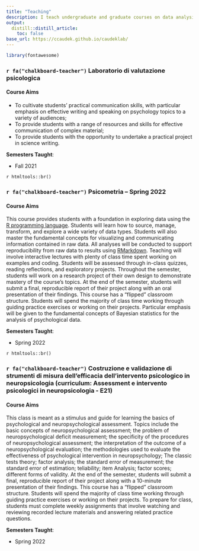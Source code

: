 ```yaml
---
title: "Teaching"
description: I teach undergraduate and graduate courses on data analysis in R and about scientific communication in the [Corso di Laurea Triennale in Scienze e Tecniche Psicologiche](https://www.scienzetecnichepsicologiche.unifi.it/) and in the [Corso di Laurea Magistrale in Psicologia Clinica e della Salute e Neuropsicologia](https://www.psicologia.unifi.it/vp-418-corso-di-laurea-magistrale-in-psicologia-clinica-e-della-salute-e-neuropsicologia-classe-lm-51.html) at the [Università degli Studi di Firenze](https://www.unifi.it).
output:
  distill::distill_article:
    toc: false
base_url: https://ccaudek.github.io/caudeklab/
---
```


```r
library(fontawesome)
```

:::float-left

### `r fa("chalkboard-teacher")` Laboratorio di valutazione psicologica

#### Course Aims

- To cultivate students' practical communication skills, with particular emphasis on effective writing and speaking on psychology topics to a variety of audiences;
- To provide students with a range of resources and skills for effective communication of complex material;
- To provide students with the opportunity to undertake a practical project in science writing.


:::

<aside>
**Semesters Taught**:

- Fall 2021
</aside>

`r htmltools::br()`

:::float-left

### `r fa("chalkboard-teacher")` Psicometria – Spring 2022

#### Course Aims

This course provides students with a foundation in exploring data using the [R programming language](https://www.r-project.org/). Students will learn how to source, manage, transform, and explore a wide variety of data types. Students will also master the fundamental concepts for visualizing and communicating information contained in raw data. All analyses will be conducted to support reproducibility from raw data to results using [RMarkdown](https://bookdown.org/yihui/rmarkdown/). Teaching will involve interactive lectures with plenty of class time spent working on examples and coding. Students will be assessed through in-class quizzes, reading reflections, and exploratory projects. Throughout the semester, students will work on a research project of their own design to demonstrate mastery of the course's topics. At the end of the semester, students will submit a final, reproducible report of their project along with an oral presentation of their findings. This course has a "flipped" classroom structure. Students will spend the majority of class time working through guiding practice exercises or working on their projects. Particular emphasis will be given to the fundamental concepts of Bayesian statistics for the analysis of psychological data.


:::

<aside>
**Semesters Taught**:

- Spring 2022
</aside>

`r htmltools::br()`


:::float-left

### `r fa("chalkboard-teacher")` Costruzione e validazione di strumenti di misura dell'efficacia dell'intervento psicologico in neuropsicologia (curriculum: Assessment e intervento psicologici in neuropsicologia - E21)

#### Course Aims

This class is meant as a stimulus and guide for learning the basics of psychological and neuropsychological assessment. Topics include the basic concepts of neuropsychological assessment; 
the problem of neuropsychological deficit measurement;
the specificity of the procedures of neuropsychological assessment;
the interpretation of the outcome of a neuropsychological evaluation; the methodologies used to evaluate the effectiveness of psychological intervention in neuropsychology;
The classic tests theory;
factor analysis; 
the standard error of measurement;
the standard error of estimation;
teliability;
item Analysis;
factor scores;
different forms of validity.
At the end of the semester, students will submit a final, reproducible report of their project along with a 10-minute presentation of their findings. This course has a "flipped" classroom structure. Students will spend the majority of class time working through guiding practice exercises or working on their projects. To prepare for class, students must complete weekly assignments that involve watching and reviewing recorded lecture materials and answering related practice questions.

:::

<aside>
**Semesters Taught**:

- Spring 2022
</aside>


